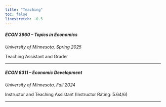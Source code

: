 ```yaml
---
title: "Teaching"
toc: false 
linestretch: -0.5
---
```




##### **ECON 3960 -- Topics in Economics**

*University of Minnesota, Spring 2025*

Teaching Assistant and Grader

---

##### **ECON 8311 -- Economic Development**

*University of Minnesota, Fall 2024*

Instructor and Teaching Assistant (Instructor Rating: 5.64/6)

---

